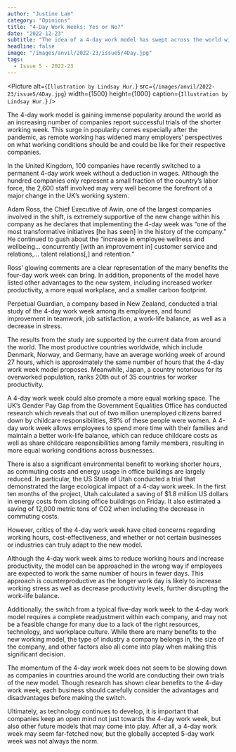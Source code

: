 ```yaml
---
author: "Justine Lam"
category: "Opinions"
title: "4-Day Work Weeks: Yes or No?"
date: "2022-12-23"
subtitle: "The idea of a 4-day work model has swept across the world with 100 companies in the UK deciding to implement this change permanently."
headline: false
image: "/images/anvil/2022-23/issue5/4Day.jpg"
tags:
  - Issue 5 - 2022-23
---
```


<Picture
	alt={`Illustration by Lindsay Hur.`}
	src={`/images/anvil/2022-23/issue5/4Day.jpg`}
	width={1500}
	height={1000}
	caption={`Illustration by Lindsay Hur.`}
/>

The 4-day work model is gaining immense popularity around the world as an increasing number of companies report successful trials of the shorter working week. This surge in popularity comes especially after the pandemic, as remote working has widened many employers’ perspectives on what working conditions should be and could be like for their respective companies.

In the United Kingdom, 100 companies have recently switched to a permanent 4-day work week without a deduction in wages. Although the hundred companies only represent a small fraction of the country’s labor force, the 2,600 staff involved may very well become the forefront of a major change in the UK’s working system.

Adam Ross, the Chief Executive of Awin, one of the largest companies involved in the shift, is extremely supportive of the new change within his company as he declares that implementing the 4-day week was “one of the most transformative initiatives [he has seen] in the history of the company.” He continued to gush about the “increase in employee wellness and wellbeing… concurrently [with an improvement in] customer service and relations,... talent relations[,] and retention.”

Ross’ glowing comments are a clear representation of the many benefits the four-day work week can bring. In addition, proponents of the model have listed other advantages to the new system, including increased worker productivity, a more equal workplace, and a smaller carbon footprint.

Perpetual Guardian, a company based in New Zealand, conducted a trial study of the 4-day work week among its employees, and found improvement in teamwork, job satisfaction, a work-life balance, as well as a decrease in stress.

The results from the study are supported by the current data from around the world. The most productive countries worldwide, which include Denmark, Norway, and Germany, have an average working week of around 27 hours, which is approximately the same number of hours that the 4-day work week model proposes. Meanwhile, Japan, a country notorious for its overworked population, ranks 20th out of 35 countries for worker productivity.

A 4-day work week could also promote a more equal working space. The UK’s Gender Pay Gap from the Government Equalities Office has conducted research which reveals that out of two million unemployed citizens barred down by childcare responsibilities, 89% of these people were women. A 4-day work week allows employees to spend more time with their families and maintain a better work-life balance, which can reduce childcare costs as well as share childcare responsibilities among family members, resulting in more equal working conditions across businesses.

There is also a significant environmental benefit to working shorter hours, as commuting costs and energy usage in office buildings are largely reduced. In particular, the US State of Utah conducted a trial that demonstrated the large ecological impact of a 4-day work week. In the first ten months of the project, Utah calculated a saving of $1.8 million US dollars in energy costs from closing office buildings on Friday. It also estimated a saving of 12,000 metric tons of CO2 when including the decrease in commuting costs.

However, critics of the 4-day work week have cited concerns regarding working hours, cost-effectiveness, and whether or not certain businesses or industries can truly adapt to the new model.

Although the 4-day work week aims to reduce working hours and increase productivity, the model can be approached in the wrong way if employees are expected to work the same number of hours in fewer days. This approach is counterproductive as the longer work day is likely to increase working stress as well as decrease productivity levels, further disrupting the work-life balance.

Additionally, the switch from a typical five-day work week to the 4-day work model requires a complete readjustment within each company, and may not be a feasible change for many due to a lack of the right resources, technology, and workplace culture. While there are many benefits to the new working model, the type of industry a company belongs in, the size of the company, and other factors also all come into play when making this significant decision.

The momentum of the 4-day work week does not seem to be slowing down as companies in countries around the world are conducting their own trials of the new model. Though research has shown clear benefits to the 4-day work week, each business should carefully consider the advantages and disadvantages before making the switch.

Ultimately, as technology continues to develop, it is important that companies keep an open mind not just towards the 4-day work week, but also other future models that may come into play. After all, a 4-day work week may seem far-fetched now, but the globally accepted 5-day work week was not always the norm.
